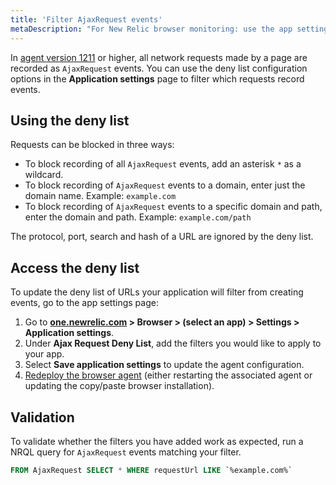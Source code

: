 ```yaml
---
title: 'Filter AjaxRequest events'
metaDescription: "For New Relic browser monitoring: use the app settings page to filter which network calls are recorded as AjaxRequest events."
---
```


In [agent version 1211](https://docs.newrelic.com/docs/release-notes/new-relic-browser-release-notes/browser-agent-release-notes/) or higher, all network requests made by a page are recorded as `AjaxRequest` events. You can use the deny list configuration options in the **Application settings** page to filter which requests record events.

## Using the deny list

Requests can be blocked in three ways:

* To block recording of all `AjaxRequest` events, add an asterisk `*` as a wildcard.
* To block recording of `AjaxRequest` events to a domain, enter just the domain name. Example: `example.com`
* To block recording of `AjaxRequest` events to a specific domain and path, enter the domain and path. Example: `example.com/path`

The protocol, port, search and hash of a URL are ignored by the deny list.

## Access the deny list

To update the deny list of URLs your application will filter from creating events, go to the app settings page:

1. Go to **[one.newrelic.com](https://one.newrelic.com/all-capabilities) > Browser > (select an app) > Settings > Application settings**.
4. Under **Ajax Request Deny List**, add the filters you would like to apply to your app.
5. Select **Save application settings** to update the agent configuration.
6. [Redeploy the browser agent](/docs/browser/new-relic-browser/installation/upgrade-browser-agent) (either restarting the associated <InlinePopover type="apm" /> agent or updating the copy/paste browser installation).

## Validation

To validate whether the filters you have added work as expected, run a NRQL query for `AjaxRequest` events matching your filter.

```sql
FROM AjaxRequest SELECT * WHERE requestUrl LIKE `%example.com%`
```
